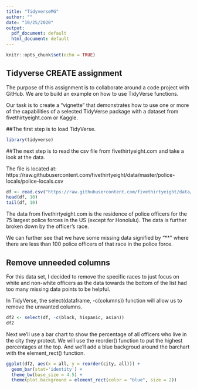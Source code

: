 ```yaml
---
title: "TidyverseMG"
author: ""
date: "10/25/2020"
output:
  pdf_document: default
  html_document: default
---
```


```r
knitr::opts_chunk$set(echo = TRUE)

```

## Tidyverse CREATE assignment

The purpose of this assignment is to collaborate around a code project with GitHub.  We are to build an example on how to use TidyVerse functions.

Our task is to create a "vignette" that demonstrates how to use one or more of the capabilities of a selected TidyVerse package with a dataset from fivethirtyeight.com or Kaggle.


##The first step is to load TidyVerse.

```r
library(tidyverse)
```


##The next step is to read the csv file from fivethirtyeight.com and take a look at the data.

The file is located at: https://raw.githubusercontent.com/fivethirtyeight/data/master/police-locals/police-locals.csv

```r

df <- read.csv("https://raw.githubusercontent.com/fivethirtyeight/data/master/police-locals/police-locals.csv", header = TRUE)
head(df, 10)
tail(df, 10)

```
The data from fivethirtyeight.com is the residence of police officers for the 75 largest police forces in the US (except for Honolulu).  The data is further broken down by the officer's race.  

We can further see that we have some missing data signified by "**" where there are less than 100 police officers of that race in the police force.



## Remove unneeded columns

For this data set, I decided to remove the specific races to just focus on white and non-white officers as the data towards the bottom of the list had too many missing data points to be helpful.

In TidyVerse, the select(dataframe, -c(columns)) function will allow us to remove the unwanted columns.

```r
df2 <- select(df, -c(black, hispanic, asian))
df2

```

Next we'll use a bar chart to show the percentage of all officers who live in the city they protect.  We will use the reorder() function to put the highest percentages at the top.  And we'll add a blue backgroud around the barchart with the element_rect() function.

```r
ggplot(df2, aes(x = all, y = reorder(city, all))) +
  geom_bar(stat='identity') +
  theme_bw(base_size = 4.5) +
  theme(plot.background = element_rect(color = "blue", size = 2)) 


```



